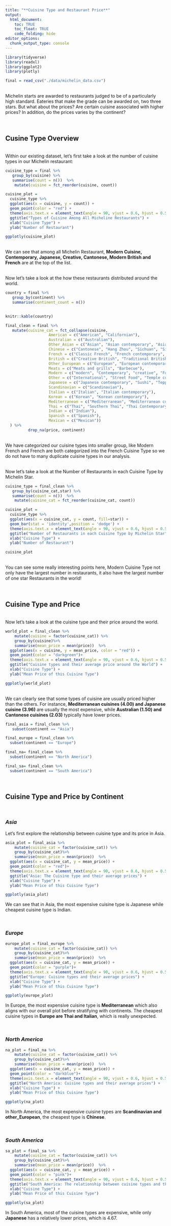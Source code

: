 ```yaml
---
title: "**Cuisine Type and Restaurant Price**"
output: 
  html_document:
    toc: TRUE
    toc_float: TRUE
    code_folding: hide
editor_options: 
  chunk_output_type: console
---
```


```r

library(tidyverse)
library(readxl)
library(ggplot2)
library(plotly)

final = read_csv("./data/michelin_data.csv")

```

<br>Michelin starts are awarded to restaurants judged to be of a particularly high standard. Eateries that make the grade can be awarded on, two three stars. But what about the prices? Are certain cuisine associated with higher prices? In addition, do the prices varies by the continent?

&nbsp;

## Cusine Type Overview

<br>Within our existing dataset, let's first take a look at the number of cuisine types in our Michelin restaurant:

```r
cuisine_type = final %>% 
   group_by(cuisine) %>% 
   summarise(count = n())  %>% 
    mutate(cuisine = fct_reorder(cuisine, count)) 

cuisine_plot = 
  cuisine_type %>%
  ggplot(aes(x = cuisine, y = count)) +
  geom_point(color = "red") + 
  theme(axis.text.x = element_text(angle = 90, vjust = 0.6, hjust = 0.5)) + 
  ggtitle("Types of Cuisine Among All Micheline Restaurants") +
  xlab("Cuisine Type") +
  ylab("Number of Restaurant") 

ggplotly(cuisine_plot)

```

<br>We can see that among all Michelin Restaurant, **Modern Cuisine, Contemporary, Japanese, Creative, Cantonese, Modern British and French** are at the top of the list. 

<br>Now let's take a look at the how these restaurants distributed around the world. 

```r
country = final %>% 
   group_by(continent) %>% 
   summarise(continent_count = n()) 
   

knitr::kable(country)
```


```r
final_clean = final %>%
   mutate(cuisine_cat = fct_collapse(cuisine,
                   American = c("American", "Californian"), 
                   Australian = c("Australian"),
                   Other_Asian = c("Asian", "Asian contemporary", "Asian influences", "Peranakan"),
                   Chinese = c("Cantonese", "Hang Zhou", "Sichuan", "Sichuan-Huai Yang", "Cantonese Roast Meats", "Fujian", "Hunanese and Sichuan", "Chinese", "Shanghainese", "Taiwanese", "Dim Sum", "Taizhou", "Noodles and congee"), 
                   French = c("Classic French", "French contemporary", "Creative French", "French", "Modern French"),
                   British = c("Creative British", "Traditional British", "Modern British"), 
                   Other_European = c("European", "European contemporary", "Austrian", "Danish", "Finnish"),
                   Meats = c("Meats and grills", "Barbecue"),
                   Modern = c("modern", "Contemporary", "creative", "Fusion", "Modern cuisine", "Creative", "Gastropub", "Innovative"), 
                   Other = c("International", "Street Food", "Temple cuisine", "Seafood", "Vegetarian", "Classic cuisine", "Market cuisine", "Regional cuisine", "Steakhouse", "Moroccan"), 
                   Japanese = c("Japanese contemporary", "Sushi", "Teppanyaki", "Japanese"),
                   Scandinavian = c("Scandinavian"),
                   Italian = c("Italian", "Italian contemporary"),
                   Korean = c("Korean", "Korean contemporary"), 
                   Mediterranean = c("Mediterranean", "Mediterranean cuisine"),
                   Thai = c("Thai", "Southern Thai", "Thai Contemporary"), 
                   Indian = c("Indian"), 
                   Spanish = c("Spanish"), 
                   Mexican = c("Mexican"))
  ) %>%
          drop_na(price, continent)  
```

<br>We have categorized our cuisine types into smaller group, like Modern French and French are both categorized into the French Cuisine Type so we do not have to many duplicate cuisine types in our analysis. 

<br>Now let's take a look at the Number of Restaurants in each Cuisine Type by Michelin Star. 

```r
cuisine_type = final_clean %>% 
   group_by(cuisine_cat,star) %>% 
   summarise(count = n())  %>% 
    mutate(cuisine_cat = fct_reorder(cuisine_cat, count)) 

cuisine_plot = 
  cuisine_type %>%
  ggplot(aes(x = cuisine_cat, y = count, fill=star)) +
  geom_bar(stat = 'identity',position = 'dodge') + 
  theme(axis.text.x = element_text(angle = 90, vjust = 0.6, hjust = 0.5)) + 
  ggtitle("Number of Restaurants in each Cuisine Type by Michelin Star") +
  xlab("Cuisine Type") +
  ylab("Number of Restaurant")

cuisine_plot

```

<br>You can see some really interesting points here, Modern Cuisine Type not only have the largest number in restaurants, it also have the largest number of one star Restaurants in the world!

&nbsp;

## Cuisine Type and Price

<br>Now let's take a look at the cuisine type and their price around the world. 

```r
world_plot = final_clean %>%
    mutate(cuisine = factor(cuisine_cat)) %>%
    group_by(cuisine)%>%
    summarise(mean_price = mean(price))  %>%
  ggplot(aes(x = cuisine, y = mean_price, color = "red")) + 
  geom_point(color = "darkgreen")+
  theme(axis.text.x = element_text(angle = 90, vjust = 0.6, hjust = 0.5)) + 
  ggtitle("Cuisine types and their average price around the World") +
  xlab("Cuisine Type") +
  ylab("Mean Price of this Cuisine Type") 

ggplotly(world_plot)
```

<br>We can clearly see that some types of cuisine are usually priced higher than the others. For instance, **Mediterranean cuisines (4.00) and Japanese cuisine (3.96)** are usually the most expensive, while **Australian (1.50) and Cantonese cuisines (2.03)** typically have lower prices.


```r
final_asia = final_clean %>%
   subset(continent == "Asia")
```

```r
final_europe = final_clean %>%
  subset(continent == "Europe")
```

```r
final_na= final_clean %>%
  subset(continent == "North America")
```

```r
final_sa= final_clean %>%
  subset(continent == "South America")
```

&nbsp;

## Cuisine Type and Price by Continent

&nbsp; 

### _Asia_

Let's first explore the relationship between cuisine type and its price in Asia. 


```r
asia_plot = final_asia %>%
    mutate(cuisine_cat = factor(cuisine_cat)) %>%
    group_by(cuisine_cat)%>%
    summarise(mean_price = mean(price))  %>%
  ggplot(aes(x = cuisine_cat, y = mean_price)) + 
  geom_point(color = "red")+
  theme(axis.text.x = element_text(angle = 90, vjust = 0.6, hjust = 0.5)) + 
  ggtitle("Asia: The Cuisine type and their average prices") +
  xlab("Cuisine Type") +
  ylab("Mean Price of this Cuisine Type") 

ggplotly(asia_plot)

```

We can see that in Asia, the most expensive cuisine type is Japanese while cheapest cuisine type is Indian. 

&nbsp;

### _Europe_ 

```r
europe_plot = final_europe %>%
    mutate(cuisine_cat = factor(cuisine_cat)) %>%
    group_by(cuisine_cat)%>%
    summarise(mean_price = mean(price))  %>%
  ggplot(aes(x = cuisine_cat, y = mean_price)) + 
  geom_point(color = "purple")+
  theme(axis.text.x = element_text(angle = 90, vjust = 0.6, hjust = 0.5)) + 
  ggtitle("Europe: Cuisine types and their average prices") +
  xlab("Cuisine Type") +
  ylab("Mean Price of this Cuisine Type") 

ggplotly(europe_plot)
```

In Europe, the most expensive cuisine type is **Mediterranean** which also aligns with our overall plot before stratifying with continents. The cheapest cuisine types in **Europe are Thai and Italian**, which is really unexpected. 

&nbsp;

### _North America_ 

```r
na_plot = final_na %>%
    mutate(cuisine_cat = factor(cuisine_cat)) %>%
    group_by(cuisine_cat)%>%
    summarise(mean_price = mean(price))  %>%
  ggplot(aes(x = cuisine_cat, y = mean_price)) + 
  geom_point(color = "darkblue")+
  theme(axis.text.x = element_text(angle = 90, vjust = 0.6, hjust = 0.5)) + 
  ggtitle("North America: Cuisine types and their average prices") +
  xlab("Cuisine Type") +
  ylab("Mean Price of this Cuisine Type") 

ggplotly(na_plot)
```

In North America, the most expensive cuisine types are **Scandinavian and other_European**, the cheapest type is **Chinese**. 

&nbsp;

### _South America_ 

```r
sa_plot = final_sa %>%
    mutate(cuisine_cat = factor(cuisine_cat)) %>%
    group_by(cuisine_cat)%>%
    summarise(mean_price = mean(price))  %>%
  ggplot(aes(x = cuisine_cat, y = mean_price)) + 
  geom_point(color = "pink")+
  theme(axis.text.x = element_text(angle = 90, vjust = 0.6, hjust = 0.5)) + 
  ggtitle("South America: The relationship between cuisine types and their prices") +
  xlab("Cuisine Type") +
  ylab("Mean Price of this Cuisine Type") 

ggplotly(sa_plot)
```

In South America, most of the cuisine types are expensive, while only **Japanese** has a relatively lower prices, which is 4.67. 

